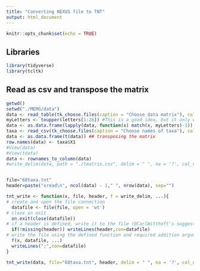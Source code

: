 ```yaml
---
title: "Converting NEXUS file to TNT"
output: html_document
---
```


```r
knitr::opts_chunk$set(echo = TRUE)
```

## Libraries

```r
library(tidyverse)
library(tcltk)
```


## Read as csv and transpose the matrix

```r
getwd()
setwd("./MEMG/data")
data <- read_table(tk_choose.files(caption = "Choose data matrix"), col_names = FALSE)
myLetters <- toupper(letters[1:26]) #This is a good idea, but it only works for 10 character states (0-9)
data <- as.data.frame(lapply(data, function(x) match(x, myLetters)-1)) ## replacing letters by numbers; had to do -1 to start with 0
taxa <- read_csv(tk_choose.files(caption = "Choose names of taxa"), col_names = FALSE)
data <- as.data.frame(t(data)) ## transposing the matrix
row.names(data) <- taxa$X1
#View(data)
#View(tdata)
data <- rownames_to_column(data)
#write_delim(data, path = "./tmatrix.csv", delim = " ", na = '?', col_names = FALSE)


file="68taxa.tnt"
header=paste("xread\n", ncol(data) - 1," ", nrow(data), sep="")

tnt_write <- function(x, file, header, f = write_delim, ...){
# create and open the file connection
  datafile <- file(file, open = 'wt')
# close on exit
  on.exit(close(datafile))
# if a header is defined, write it to the file (@CarlWitthoft's suggestion)
  if(!missing(header)) writeLines(header,con=datafile)
# write the file using the defined function and required addition arguments  
  f(x, datafile, ...)
  writeLines(";",con=datafile)
}

tnt_write(data, file="68taxa.tnt", header, delim = " ", na = '?', col_names = FALSE) 
```


